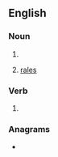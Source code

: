 ==English==

===Noun===
{{head|en|noun form}}

# {{plural of|en|crackle}}
# {{lb|en|medicine|plurae tantum|lung sounds}} [[rale]]s

===Verb===
{{head|en|verb form}}

# {{en-third-person singular of|crackle}}

===Anagrams===
* {{anagrams|en|a=acceklrs|cacklers|clackers}}